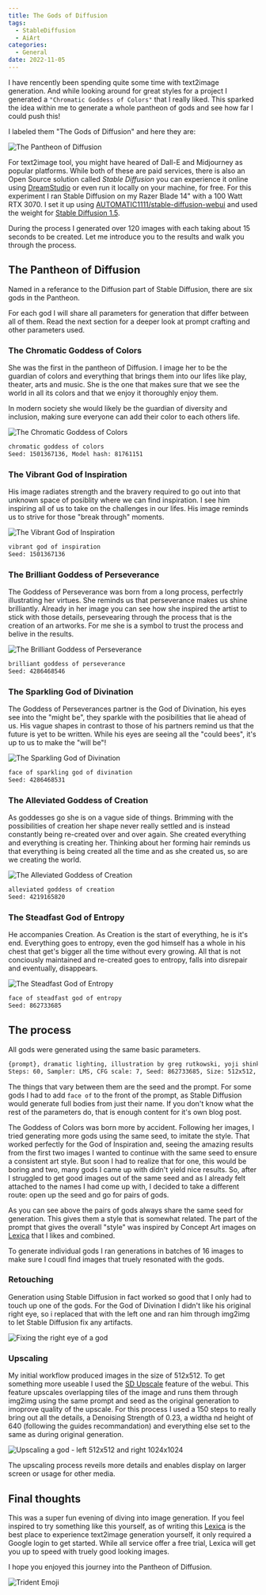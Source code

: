 ```yaml
---
title: The Gods of Diffusion
tags:
  - StableDiffusion
  - AiArt
categories:
  - General
date: 2022-11-05
---
```


I have rencently been spending quite some time with text2image generation. And while looking around for great styles for a project I generated a `"Chromatic Goddess of Colors"` that I really liked. This sparked the idea within me to generate a whole pantheon of gods and see how far I could push this!

I labeled them "The Gods of Diffusion" and here they are:

![The Pantheon of Diffusion](/images/general/gods-of-diffusion/gods_of_diffusion.png)

For text2image tool, you might have heared of Dall-E and Midjourney as popular platforms. While both of these are paid services, there is also an Open Source solution called _Stable Diffusion_ you can experience it online using [DreamStudio](https://beta.dreamstudio.ai/) or even run it locally on your machine, for free. For this experiment I ran Stable Diffusion on my Razer Blade 14" with a 100 Watt RTX 3070. I set it up using [AUTOMATIC1111/stable-diffusion-webui](https://github.com/AUTOMATIC1111/stable-diffusion-webui) and used the weight for [Stable Diffusion 1.5](https://huggingface.co/runwayml/stable-diffusion-v1-5).

During the process I generated over 120 images with each taking about 15 seconds to be created. Let me introduce you to the results and walk you through the process.

## The Pantheon of Diffusion

Named in a referance to the Diffusion part of Stable Diffusion, there are six gods in the Pantheon.

For each god I will share all parameters for generation that differ between all of them. Read the next section for a deeper look at prompt crafting and other parameters used.

### The Chromatic Goddess of Colors

She was the first in the pantheon of Diffusion. I image her to be the guardian of colors and everything that brings them into our lifes like play, theater, arts and music. She is the one that makes sure that we see the world in all its colors and that we enjoy it thoroughly enjoy them.

In modern society she would likely be the guardian of diversity and inclusion, making sure everyone can add their color to each others life.

<Img
  src="/images/general/gods-of-diffusion/chromatic_goddess_of_colors.png"
  alt="The Chromatic Goddess of Colors"
  limitHeight={true}
/>

```txt
chromatic goddess of colors
Seed: 1501367136, Model hash: 81761151
```

### The Vibrant God of Inspiration

His image radiates strength and the bravery required to go out into that unknown space of posiblity where we can find inspiration. I see him inspiring all of us to take on the challenges in our lifes. His image reminds us to strive for those "break through" moments.

<Img
  src="/images/general/gods-of-diffusion/vibrant_god_of_inspiration.png"
  alt="The Vibrant God of Inspiration"
  limitHeight={true}
/>

```txt
vibrant god of inspiration
Seed: 1501367136
```

### The Brilliant Goddess of Perseverance

The Goddess of Perseverance was born from a long process, perfectrly illustrating her virtues. She reminds us that perseverance makes us shine brilliantly. Already in her image you can see how she inspired the artist to stick with those details, persevearing through the process that is the creation of an artworks. For me she is a symbol to trust the process and belive in the results.

<Img
  src="/images/general/gods-of-diffusion/brilliant_goddess_of_perseverance.png"
  alt="The Brilliant Goddess of Perseverance"
  limitHeight={true}
/>

```txt
brilliant goddess of perseverance
Seed: 4286468546
```

### The Sparkling God of Divination

The Goddess of Perseverances partner is the God of Divination, his eyes see into the "might be", they sparkle with the posibilities that lie ahead of us. His vague shapes in contrast to those of his partners remind us that the future is yet to be written. While his eyes are seeing all the "could bees", it's up to us to make the "will be"!

<Img
  src="/images/general/gods-of-diffusion/sparkling_god_of_divination.png"
  alt="The Sparkling God of Divination"
  limitHeight={true}
/>

```txt
face of sparkling god of divination
Seed: 4286468531
```

### The Alleviated Goddess of Creation

As goddesses go she is on a vague side of things. Brimming with the possibilities of creation her shape never really settled and is instead constantly being re-created over and over again. She created everything and everything is creating her. Thinking about her forming hair reminds us that everything is being created all the time and as she created us, so are we creating the world.

<Img
  src="/images/general/gods-of-diffusion/alleviated_goddess_of_creation.png"
  alt="The Alleviated Goddess of Creation"
  limitHeight={true}
/>

```txt
alleviated goddess of creation
Seed: 4219165820
```

### The Steadfast God of Entropy

He accompanies Creation. As Creation is the start of everything, he is it's end. Everything goes to entropy, even the god himself has a whole in his chest that get's bigger all the time without every growing. All that is not conciously maintained and re-created goes to entropy, falls into disrepair and eventually, disappears.

<Img
  src="/images/general/gods-of-diffusion/steadfast_god_of_entropy.png"
  alt="The Steadfast God of Entropy"
  limitHeight={true}
/>

```txt
face of steadfast god of entropy
Seed: 862733685
```

## The process

All gods were generated using the same basic parameters.

```txt
{prompt}, dramatic lighting, illustration by greg rutkowski, yoji shinkawa, 4k, digital art, concept art, trending on artstation
Steps: 60, Sampler: LMS, CFG scale: 7, Seed: 862733685, Size: 512x512, Model hash: 81761151
```

The things that vary between them are the seed and the prompt. For some gods I had to add `face of` to the front of the prompt, as Stable Diffusion would generate full bodies from just their name. If you don't know what the rest of the parameters do, that is enough content for it's own blog post.

The Goddess of Colors was born more by accident. Following her images, I tried generating more gods using the same seed, to imitate the style. That worked perfectly for the God of Inspiration and, seeing the amazing results from the first two images I wanted to continue with the same seed to ensure a consistent art style. But soon I had to realize that for one, this would be boring and two, many gods I came up with didn't yield nice results. So, after I struggled to get good images out of the same seed and as I already felt attached to the names I had come up with, I decided to take a different route: open up the seed and go for pairs of gods.

As you can see above the pairs of gods always share the same seed for generation. This gives them a style that is somewhat related. The part of the prompt that gives the overall "style" was inspired by Concept Art images on [Lexica](https://lexica.art/) that I likes and combined.

To generate individual gods I ran generations in batches of 16 images to make sure I coudl find images that truely resonated with the gods.

### Retouching

Generation using Stable Diffusion in fact worked so good that I only had to touch up one of the gods. For the God of Divination I didn't like his original right eye, so i replaced that with the left one and ran him through img2img to let Stable Diffusion fix any artifacts.

![Fixing the right eye of a god](/images/general/gods-of-diffusion/divination-process.png)

### Upscaling

My initial workflow produced images in the size of 512x512. To get something more useable I used the [SD Upscale](https://github.com/AUTOMATIC1111/stable-diffusion-webui/wiki/Features#stable-diffusion-upscale) feature of the webui. This feature upscales overlapping tiles of the image and runs them through img2img using the same prompt and seed as the original generation to imoprove quality of the upscale. For this process I used a 150 steps to really bring out all the details, a Denoising Strength of 0.23, a widtha nd height of 640 (following the guides recommandation) and everything else set to the same as during original generation.

![Upscaling a god - left 512x512 and right 1024x1024](/images/general/gods-of-diffusion/colors-upscale.png)

The upscaling process reveils more details and enables display on larger screen or usage for other media.

## Final thoughts

This was a super fun evening of diving into image generation. If you feel inspired to try something like this yourself, as of writing this [Lexica](https://lexica.art/) is the best place to experience text2image generation yourself, it only required a Google login to get started. While all service offer a free trial, Lexica will get you up to speed with truely good looking images.

I hope you enjoyed this journey into the Pantheon of Diffusion.

![Trident Emoji](/images/emojis/trident.png)
